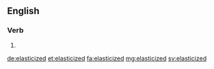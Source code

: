 ==English==

===Verb===
{{head|en}}

# {{en-past of|elasticize}}

[[de:elasticized]]
[[et:elasticized]]
[[fa:elasticized]]
[[mg:elasticized]]
[[sv:elasticized]]